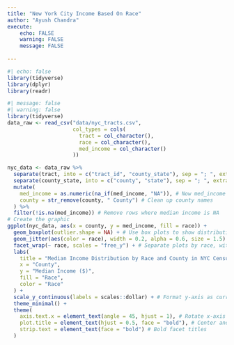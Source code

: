 ```yaml
---
title: "New York City Income Based On Race"
author: "Ayush Chandra"
execute: 
    echo: FALSE
    warning: FALSE
    message: FALSE
    
---
```



```r
#| echo: false
library(tidyverse)
library(dplyr)
library(readr)
```


```r
#| message: false
#| warning: false
library(tidyverse) 
data_raw <- read_csv("data/nyc_tracts.csv",
                     col_types = cols(
                       tract = col_character(),
                       race = col_character(),
                       med_income = col_character() 
                     ))

nyc_data <- data_raw %>%
  separate(tract, into = c("tract_id", "county_state"), sep = "; ", extra = "merge") %>%
  separate(county_state, into = c("county", "state"), sep = "; ", extra = "merge") %>%
  mutate(
    med_income = as.numeric(na_if(med_income, "NA")), # Now med_income is character, so na_if works
    county = str_remove(county, " County") # Clean up county names
  ) %>%
  filter(!is.na(med_income)) # Remove rows where median income is NA
# Create the graphic
ggplot(nyc_data, aes(x = county, y = med_income, fill = race)) +
  geom_boxplot(outlier.shape = NA) + # Use box plots to show distribution, hide outliers for cleaner look
  geom_jitter(aes(color = race), width = 0.2, alpha = 0.6, size = 1.5) + # Add jittered points to show individual data points
  facet_wrap(~ race, scales = "free_y") + # Separate plots by race, with free y-scales for better comparison
  labs(
    title = "Median Income Distribution by Race and County in NYC Census Tracts",
    x = "County",
    y = "Median Income ($)",
    fill = "Race",
    color = "Race"
  ) +
  scale_y_continuous(labels = scales::dollar) + # Format y-axis as currency
  theme_minimal() +
  theme(
    axis.text.x = element_text(angle = 45, hjust = 1), # Rotate x-axis labels for readability
    plot.title = element_text(hjust = 0.5, face = "bold"), # Center and bold the title
    strip.text = element_text(face = "bold") # Bold facet titles
  )
```